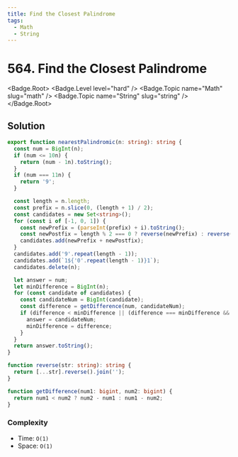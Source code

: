 ```yaml
---
title: Find the Closest Palindrome
tags:
  - Math
  - String
---
```


# 564. Find the Closest Palindrome

<Badge.Root>
  <Badge.Level level="hard" />
  <Badge.Topic name="Math" slug="math" />
  <Badge.Topic name="String" slug="string" />
</Badge.Root>

## Solution

```typescript filename="solution.ts" copy
export function nearestPalindromic(n: string): string {
  const num = BigInt(n);
  if (num <= 10n) {
    return (num - 1n).toString();
  }
  if (num === 11n) {
    return '9';
  }

  const length = n.length;
  const prefix = n.slice(0, (length + 1) / 2);
  const candidates = new Set<string>();
  for (const i of [-1, 0, 1]) {
    const newPrefix = (parseInt(prefix) + i).toString();
    const newPostfix = length % 2 === 0 ? reverse(newPrefix) : reverse(newPrefix.slice(0, -1));
    candidates.add(newPrefix + newPostfix);
  }
  candidates.add('9'.repeat(length - 1));
  candidates.add(`1${'0'.repeat(length - 1)}1`);
  candidates.delete(n);

  let answer = num;
  let minDifference = BigInt(n);
  for (const candidate of candidates) {
    const candidateNum = BigInt(candidate);
    const difference = getDifference(num, candidateNum);
    if (difference < minDifference || (difference === minDifference && candidateNum < answer)) {
      answer = candidateNum;
      minDifference = difference;
    }
  }
  return answer.toString();
}

function reverse(str: string): string {
  return [...str].reverse().join('');
}

function getDifference(num1: bigint, num2: bigint) {
  return num1 < num2 ? num2 - num1 : num1 - num2;
}
```

### Complexity

- Time: `O(1)`
- Space: `O(1)`

<ProblemLink
  codingSite="leetcode"
  href="https://leetcode.com/problems/find-the-closest-palindrome"
  title="Find the Closest Palindrome"
/>
